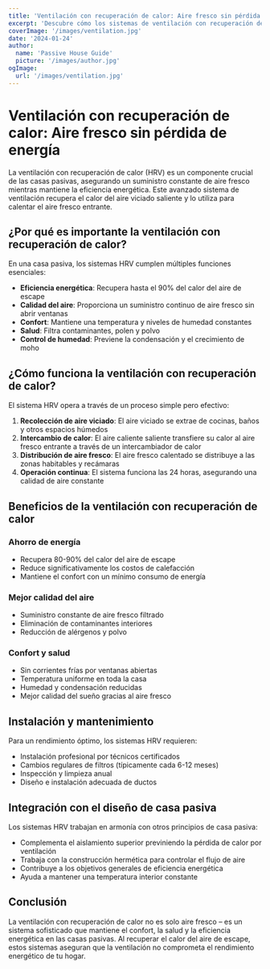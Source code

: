 ```yaml
---
title: 'Ventilación con recuperación de calor: Aire fresco sin pérdida de energía'
excerpt: 'Descubre cómo los sistemas de ventilación con recuperación de calor proporcionan aire fresco mientras mantienen la eficiencia energética en las casas pasivas.'
coverImage: '/images/ventilation.jpg'
date: '2024-01-24'
author:
  name: 'Passive House Guide'
  picture: '/images/author.jpg'
ogImage:
  url: '/images/ventilation.jpg'
---
```


# Ventilación con recuperación de calor: Aire fresco sin pérdida de energía

La ventilación con recuperación de calor (HRV) es un componente crucial de las casas pasivas, asegurando un suministro constante de aire fresco mientras mantiene la eficiencia energética. Este avanzado sistema de ventilación recupera el calor del aire viciado saliente y lo utiliza para calentar el aire fresco entrante.

## ¿Por qué es importante la ventilación con recuperación de calor?

En una casa pasiva, los sistemas HRV cumplen múltiples funciones esenciales:

- **Eficiencia energética**: Recupera hasta el 90% del calor del aire de escape
- **Calidad del aire**: Proporciona un suministro continuo de aire fresco sin abrir ventanas
- **Confort**: Mantiene una temperatura y niveles de humedad constantes
- **Salud**: Filtra contaminantes, polen y polvo
- **Control de humedad**: Previene la condensación y el crecimiento de moho

## ¿Cómo funciona la ventilación con recuperación de calor?

El sistema HRV opera a través de un proceso simple pero efectivo:

1. **Recolección de aire viciado**: El aire viciado se extrae de cocinas, baños y otros espacios húmedos
2. **Intercambio de calor**: El aire caliente saliente transfiere su calor al aire fresco entrante a través de un intercambiador de calor
3. **Distribución de aire fresco**: El aire fresco calentado se distribuye a las zonas habitables y recámaras
4. **Operación continua**: El sistema funciona las 24 horas, asegurando una calidad de aire constante

## Beneficios de la ventilación con recuperación de calor

### Ahorro de energía
- Recupera 80-90% del calor del aire de escape
- Reduce significativamente los costos de calefacción
- Mantiene el confort con un mínimo consumo de energía

### Mejor calidad del aire
- Suministro constante de aire fresco filtrado
- Eliminación de contaminantes interiores
- Reducción de alérgenos y polvo

### Confort y salud
- Sin corrientes frías por ventanas abiertas
- Temperatura uniforme en toda la casa
- Humedad y condensación reducidas
- Mejor calidad del sueño gracias al aire fresco

## Instalación y mantenimiento

Para un rendimiento óptimo, los sistemas HRV requieren:

- Instalación profesional por técnicos certificados
- Cambios regulares de filtros (típicamente cada 6-12 meses)
- Inspección y limpieza anual
- Diseño e instalación adecuada de ductos

## Integración con el diseño de casa pasiva

Los sistemas HRV trabajan en armonía con otros principios de casa pasiva:

- Complementa el aislamiento superior previniendo la pérdida de calor por ventilación
- Trabaja con la construcción hermética para controlar el flujo de aire
- Contribuye a los objetivos generales de eficiencia energética
- Ayuda a mantener una temperatura interior constante

## Conclusión

La ventilación con recuperación de calor no es solo aire fresco – es un sistema sofisticado que mantiene el confort, la salud y la eficiencia energética en las casas pasivas. Al recuperar el calor del aire de escape, estos sistemas aseguran que la ventilación no comprometa el rendimiento energético de tu hogar.
